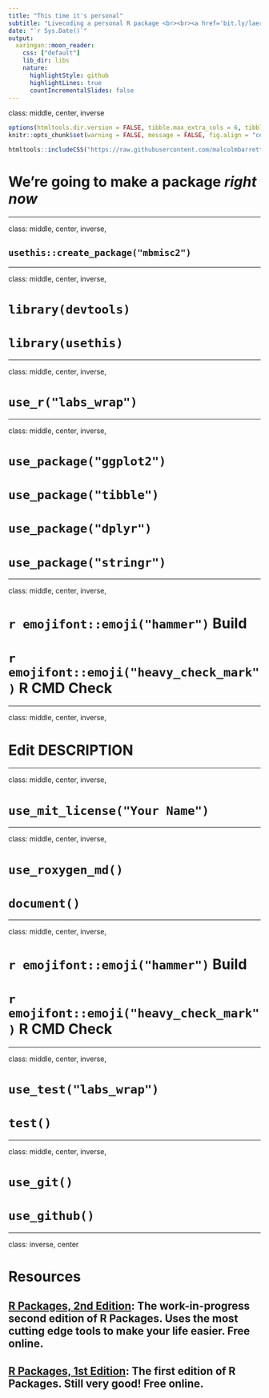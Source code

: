 ```yaml
---
title: "This time it's personal"
subtitle: "Livecoding a personal R package <br><br><a href='bit.ly/laerug_pkg_cloud'>bit.ly/laerug_pkg_cloud</a><br><br><a href='bit.ly/laerug_pkg_repo'>bit.ly/laerug_pkg_repo</a>"
date: "`r Sys.Date()`"
output:
  xaringan::moon_reader:
    css: ["default"]
    lib_dir: libs
    nature:
      highlightStyle: github
      highlightLines: true
      countIncrementalSlides: false
---
```

class: middle, center, inverse

```r
options(htmltools.dir.version = FALSE, tibble.max_extra_cols = 6, tibble.width = 60)
knitr::opts_chunk$set(warning = FALSE, message = FALSE, fig.align = "center", dpi = 320)
```

```r
htmltools::includeCSS("https://raw.githubusercontent.com/malcolmbarrett/kakashi/master/kakashi.css")
```

# We're going to make a package *right now*

---

class: middle, center, inverse, 

## **`usethis::create_package("mbmisc2")`**

---

class: middle, center, inverse, 

# **`library(devtools)`**
# **`library(usethis)`**

---

class: middle, center, inverse, 

# **`use_r("labs_wrap")`**

---

class: middle, center, inverse, 

# **`use_package("ggplot2")`**
# **`use_package("tibble")`**
# **`use_package("dplyr")`**
# **`use_package("stringr")`**

---

class: middle, center, inverse, 

# `r emojifont::emoji("hammer")` **Build**
# `r emojifont::emoji("heavy_check_mark")` **R CMD Check**

---

class: middle, center, inverse, 

# **Edit DESCRIPTION**

---

class: middle, center, inverse, 

# **`use_mit_license("Your Name")`**

---

class: middle, center, inverse, 

# **`use_roxygen_md()`**
# **`document()`**

---

class: middle, center, inverse, 

# `r emojifont::emoji("hammer")` **Build**
# `r emojifont::emoji("heavy_check_mark")` **R CMD Check**

---

class: middle, center, inverse, 

# **`use_test("labs_wrap")`**
# **`test()`**

---

class: middle, center, inverse, 

# **`use_git()`**
# **`use_github()`**

---

class: inverse, center

# Resources
## [R Packages, 2nd Edition](https://r-pkgs.org/): The work-in-progress second edition of R Packages. Uses the most cutting edge tools to make your life easier. Free online.
## [R Packages, 1st Edition](http://r-pkgs.had.co.nz/): The first edition of R Packages. Still very good! Free online.
